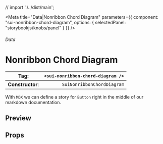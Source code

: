 
// import './../dist/main';

<Meta
	title="Data|Nonribbon Chord Diagram"
	parameters={{
		component: "sui-nonribbon-chord-diagram",
		options: { selectedPanel: "storybookjs/knobs/panel" }
	}}
/>

###### Data

# Nonribbon Chord Diagram

| **Tag**:         | `<sui-nonribbon-chord-diagram />` |
| ---------------- | --------------------------------: |
| **Constructor**: |        `SuiNonribbonChordDiagram` |

With `MDX` we can define a story for `Button` right in the middle of our
markdown documentation.

## Preview

## Props
